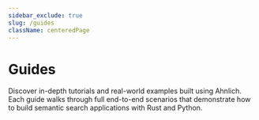 ```yaml
---
sidebar_exclude: true
slug: /guides
className: centeredPage
---
```



# Guides

Discover in-depth tutorials and real-world examples built using Ahnlich. Each guide walks through full end-to-end scenarios that demonstrate how to build semantic search applications with Rust and Python.

<div className="grid gap-6 lg:grid-cols-4 md:grid-cols-3 sm:grid-cols-2 mt-8">
  <GuidesCard
    logoLight={rustLogoLight}
    logoDark={rustLogo}
    title="Rust Image Search"
    description="The guide that demonstrates building an image-based similarity search application using the Rust SDK"
    link="/docs/guides/rust"
  />
  <GuidesCard
    logoLight={pythonLogoLight}
    logoDark={pythonLogo}
    title="Python Book Search"
    description="This walkthrough guides building a textual book similarity search tool using Python"
    link="/docs/guides/python"
  />
</div>
